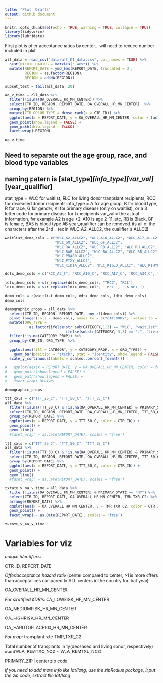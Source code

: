```yaml
---
title: "Plot  Drafts"
output: github_document
---
```


```r
knitr::opts_chunk$set(echo = TRUE, warning = TRUE, collapse = TRUE)
library(tidyverse)
library(lubridate)
```

First plot is offer acceptance ratios by center... will need to reduce number included in plot

```r

all_data = read_csv("data/all_KI_data.csv", col_names = TRUE) %>%
  nest(WITHIN_RADIUS = matches("_WR$")) %>%
  mutate(REPORT_DATE = ymd_hms(REPORT_DATE, truncated = 3),
         REGION = as.factor(REGION),
         REGION = addNA(REGION))

subset_test = tail(all_data, 20)
```


``` r
oa_v_time = all_data %>%
  filter(!is.na(OA_OVERALL_HR_MN_CENTER)) %>%
  select(CTR_ID, REGION, REPORT_DATE, OA_OVERALL_HR_MN_CENTER)  %>%
  group_by(REGION) %>%
  mutate(CTR_COLOR_TYPE = dense_rank(x = CTR_ID)) %>%
  ggplot(aes(x = REPORT_DATE, y = OA_OVERALL_HR_MN_CENTER, color = factor(CTR_COLOR_TYPE))) +
  geom_point(show.legend = FALSE) +
  geom_path(show.legend = FALSE) +
  facet_wrap(~REGION)

oa_v_time
```

## Need to separate out the age group, race, and blood type variables
## naming patern is [stat_type]_[info_type][var_val]_[year_qualifier]

stat_type = WLC for waitlist, RLC for living donor tranpslant recipients, RCC for deceased donor recipients
info_type = A for age group, B for blood type, R for race, G for gender, KI for primary disease (only on waitlist), or a 3 letter code for primary disease for tx recipients
var_val = the actual information, for example A2 is age <2, A10 is age 2-11, etc, RB is Black, GF is female, BAB is blood type AB
year_qualifier can be removed, its all of the characters after the 2nd _ (ex in WLC_A2_ALLC2, the qualifier is ALLC2)

``` r
waitlist_demo_cols = c("WLC_A2_ALLC2", "WLC_A10_ALLC2", "WLC_A17_ALLC2", "WLC_A34_ALLC2", "WLC_A49_ALLC2", "WLC_A64_ALLC2", 
                       "WLC_GM_ALLC2", "WLC_GF_ALLC2", 
                       "WLC_RA_ALLC2", "WLC_RB_ALLC2", "WLC_RH_ALLC2", "WLC_RO_ALLC2", "WLC_RU_ALLC2", "WLC_RW_ALLC2", 
                       "WLC_BAB_ALLC2", "WLC_BA_ALLC2", "WLC_BB_ALLC2", "WLC_BO_ALLC2", "WLC_BU_ALLC2",
                       "WLC_PRA80_ALLC2", 
                       "WLC_PTXY_ALLC2",
                       "WLC_KIDIA_ALLC2", "WLC_KIGLO_ALLC2", "WLC_KIHYP_ALLC2", "WLC_KIMIS_ALLC2", "WLC_KINEO_ALLC2", "WLC_KIOTH_ALLC2", "WLC_KIPOL_ALLC2", "WLC_KIREN_ALLC2", "WLC_KIRTR_ALLC2", "WLC_KITUB_ALLC2", "WLC_KICON_ALLC2")

ddtx_demo_cols = c("RCC_A2_C", "RCC_A10_C", "RCC_A17_C", "RCC_A34_C", "RCC_A49_C", "RCC_A64_C", "RCC_GM_C", "RCC_GF_C", "RCC_RA_C", "RCC_RB_C", "RCC_RH_C", "RCC_RO_C", "RCC_RU_C", "RCC_RW_C", "RCC_BAB_C", "RCC_BA_C", "RCC_BB_C", "RCC_BO_C", "RCC_BMI20_C", "RCC_BMI25_C", "RCC_BMI30_C", "RCC_DIA_C", "RCC_GLO_C", "RCC_HYP_C", "RCC_MIS_C", "RCC_NEO_C", "RCC_OTK_C", "RCC_POL_C", "RCC_VAS_C", "RCC_RET_C", "RCC_TUB_C", "RCC_CON_C", "RCC_PRA80_C", "RCC_PTXY_C")

ldtx_demo_cols = str_replace(ddtx_demo_cols, "^RCC", "RCL")
ldtx_demo_cols = str_replace(ldtx_demo_cols, "_RET_", "_KIRET_")

demo_cols = c(waitlist_demo_cols, ddtx_demo_cols, ldtx_demo_cols)
demo_cols

demographic_props = all_data %>%
  select(CTR_ID, REGION, REPORT_DATE, any_of(demo_cols)) %>%
  pivot_longer(cols = demo_cols, names_to = c("CATEGORY"), values_to = c("CATEGORY_PROP")) %>%
  mutate(ORG_TYPE = 
           as.factor(ifelse(str_sub(CATEGORY,1,3) == "WLC", "waitlist", 
                            ifelse(substr(CATEGORY, 3,3) == "L", "living", "deceased")))) %>%
  filter(!is.na(CATEGORY_PROP)) %>%
  group_by(CTR_ID, ORG_TYPE) %>%
  
  ggplot(aes(fill = CATEGORY, y = CATEGORY_PROP, x = ORG_TYPE)) +
    geom_bar(position = "stack", stat = "identity", show.legend = FALSE) +
  scale_y_continuous(labels = scales::percent_format())

#   ggplot(aes(x = REPORT_DATE, y = OA_OVERALL_HR_MN_CENTER, color = factor(CTR_COLOR_TYPE))) +
#   geom_point(show.legend = FALSE) +
#   geom_path(show.legend = FALSE) +
#   facet_wrap(~REGION)

demographic_props

```

``` r
ttt_cols = c("TTT_25_C", "TTT_50_C", "TTT_75_C")
all_data %>%
  filter(!is.na(TTT_50_C) & !is.na(OA_OVERALL_HR_MN_CENTER) & PRIMARY_STATE == "NY") %>%
  select(CTR_ID, REGION, REPORT_DATE, OA_OVERALL_HR_MN_CENTER, TTT_50_C)%>%
  group_by(REPORT_DATE) %>%
  ggplot(aes(x = REPORT_DATE, y = TTT_50_C, color = CTR_ID)) +
  geom_point() +
  geom_line()
  #facet_wrap( ~ as.Date(REPORT_DATE), scales = 'free')

```

``` r
ttt_cols = c("TTT_25_C", "TTT_50_C", "TTT_75_C")
all_data %>%
  filter(!is.na(TTT_50_C) & !is.na(OA_OVERALL_HR_MN_CENTER) & PRIMARY_STATE == "NY") %>%
  select(CTR_ID, REGION, REPORT_DATE, OA_OVERALL_HR_MN_CENTER, TTT_50_C)%>%
  group_by(REPORT_DATE) %>%
  ggplot(aes(x = REPORT_DATE, y = TTT_50_C, color = CTR_ID)) +
  geom_point() +
  geom_line()
  #facet_wrap( ~ as.Date(REPORT_DATE), scales = 'free')

```

``` r
txrate_v_oa_v_time = all_data %>%
  filter(!is.na(OA_OVERALL_HR_MN_CENTER) & PRIMARY_STATE == "NY") %>%
  select(CTR_ID, REPORT_DATE, OA_OVERALL_HR_MN_CENTER, TMR_TXR_C2) %>%
  arrange(REPORT_DATE) %>%
  ggplot(aes(x = OA_OVERALL_HR_MN_CENTER, y = TMR_TXR_C2, color = CTR_ID)) +
  geom_point() +
  facet_wrap( ~ as.Date(REPORT_DATE), scales = 'free')

txrate_v_oa_v_time
```
# Variables for viz

*unique identifiers*:

CTR_ID, REPORT_DATE

*Offer/acceptance hazard ratio* (center compared to center, >1 is more offers than acceptances compared to ALL centers in the country for that year)

OA_OVERALL_HR_MN_CENTER

*For stratified KDRIs:*
OA_LOWRISK_HR_MN_CENTER

OA_MEDIUMRISK_HR_MN_CENTER

OA_HIGHRISK_HR_MN_CENTER

OA_HARDTOPLACE100_HR_MN_CENTER


*For map:*
transplant rate
TMR_TXR_C2

Total number of transplants in 1y(deceased and living donor, respectively)
sum(WLA_REMTXC_NC2 + WLA_REMTXL_NC2)


PRIMARY_ZIP | center zip code

*if you need to add more info like lat/long, use the zipRadius package, input the zip code, extract the lat/long*
